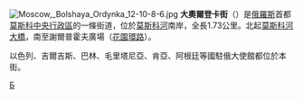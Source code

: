 {{coord|55|44|16|N|37|37|28|E|region:RU_type:landmark_source:ruwiki|display=title}}
[[File:Moscow,_Bolshaya_Ordynka_12-10-8-6.jpg|thumb]]
'''大奧爾登卡街'''（{{lang-ru|Улица Больша́я Орды́нка}}）是[[俄羅斯|俄羅斯]]首都[[莫斯科|莫斯科]][[中央行政區|中央行政區]]的一條街道，位於[[莫斯科河|莫斯科河]]南岸，全長1.73公里。北起[[莫斯科河大橋|莫斯科河大橋]]，南至謝爾普霍夫廣場（[[花園環路|花園環路]]）。

以色列、吉爾吉斯、巴林、毛里塔尼亞、肯亞、阿根廷等國駐俄大使館都位於本街。

[[Category:莫斯科街道|Б]]